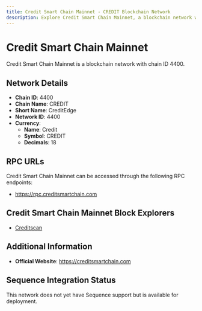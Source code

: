 ```yaml
--- 
title: Credit Smart Chain Mainnet - CREDIT Blockchain Network
description: Explore Credit Smart Chain Mainnet, a blockchain network with chain ID 4400. Learn about its native currency, Credit, and how to interact with the network.
---
```


# Credit Smart Chain Mainnet

Credit Smart Chain Mainnet is a blockchain network with chain ID 4400.

## Network Details

- **Chain ID**: 4400
- **Chain Name**: CREDIT
- **Short Name**: CreditEdge
- **Network ID**: 4400
- **Currency**: 
  - **Name**: Credit
  - **Symbol**: CREDIT
  - **Decimals**: 18

## RPC URLs

Credit Smart Chain Mainnet can be accessed through the following RPC endpoints:

- https://rpc.creditsmartchain.com

## Credit Smart Chain Mainnet Block Explorers

- [Creditscan](https://scan.creditsmartchain.com)

## Additional Information

- **Official Website**: https://creditsmartchain.com

## Sequence Integration Status

This network does not yet have Sequence support but is available for deployment.
